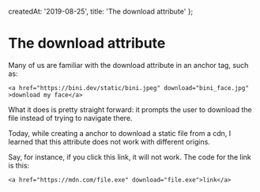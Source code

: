 
  createdAt: '2019-08-25',
  title: 'The download attribute'
};

<Post>

# The download attribute

Many of us are familiar with the download attribute in an anchor tag, such as:

```
<a href="https://bini.dev/static/bini.jpeg" download="bini_face.jpg" >download my face</a>
```

What it does is pretty straight forward: it prompts the user to download the file instead of trying to navigate there.

Today, while creating a anchor to download a static file from a cdn, I learned that this attribute does not work with different origins.

Say, for instance, if you click this link, it will not work. The code for the link is this:

```
<a href="https://mdn.com/file.exe" download="file.exe">link</a>
```

</Post>
